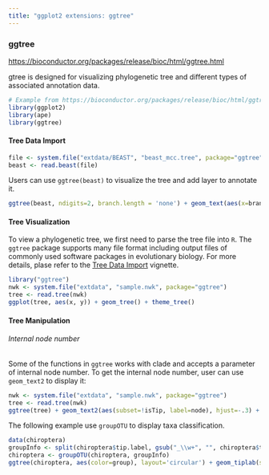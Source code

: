 ```yaml
---
title: "ggplot2 extensions: ggtree"
---
```


### ggtree
<https://bioconductor.org/packages/release/bioc/html/ggtree.html>

gtree is designed for visualizing phylogenetic tree and different types of associated annotation data.

```r
# Example from https://bioconductor.org/packages/release/bioc/html/ggtree.html
library(ggplot2)
library(ape)
library(ggtree)
```

#### Tree Data Import

```r
file <- system.file("extdata/BEAST", "beast_mcc.tree", package="ggtree")
beast <- read.beast(file)
```

Users can use `ggtree(beast)` to visualize the tree and add layer to annotate it.

```r
ggtree(beast, ndigits=2, branch.length = 'none') + geom_text(aes(x=branch, label=length_0.95_HPD), vjust=-.5, color='firebrick')
```

#### Tree Visualization
To view a phylogenetic tree, we first need to parse the tree file into `R`. The `ggtree` package supports many file format including output files of commonly used software packages in evolutionary biology. For more details, plase refer to the [Tree Data Import](treeImport.html) vignette.

```r
library("ggtree")
nwk <- system.file("extdata", "sample.nwk", package="ggtree")
tree <- read.tree(nwk)
ggplot(tree, aes(x, y)) + geom_tree() + theme_tree()
```

#### Tree Manipulation
###### Internal node number

Some of the functions in `ggtree` works with clade and accepts a parameter of internal node number. To get the internal node number, user can use `geom_text2` to display it:

```r
nwk <- system.file("extdata", "sample.nwk", package="ggtree")
tree <- read.tree(nwk)
ggtree(tree) + geom_text2(aes(subset=!isTip, label=node), hjust=-.3) + geom_tiplab()
```

The following example use `groupOTU` to display taxa classification.

```r
data(chiroptera)
groupInfo <- split(chiroptera$tip.label, gsub("_\\w+", "", chiroptera$tip.label))
chiroptera <- groupOTU(chiroptera, groupInfo)
ggtree(chiroptera, aes(color=group), layout='circular') + geom_tiplab(size=1, aes(angle=angle))
```